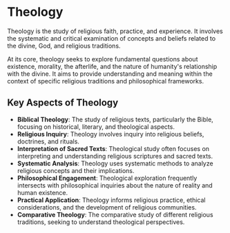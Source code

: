 # Theology

Theology is the study of religious faith, practice, and experience. It involves the systematic and critical examination of concepts and beliefs related to the divine, God, and religious traditions.

At its core, theology seeks to explore fundamental questions about existence, morality, the afterlife, and the nature of humanity's relationship with the divine. It aims to provide understanding and meaning within the context of specific religious traditions and philosophical frameworks.

## Key Aspects of Theology

- **Biblical Theology**: The study of religious texts, particularly the Bible, focusing on historical, literary, and theological aspects.
- **Religious Inquiry**: Theology involves inquiry into religious beliefs, doctrines, and rituals.
- **Interpretation of Sacred Texts**: Theological study often focuses on interpreting and understanding religious scriptures and sacred texts.
- **Systematic Analysis**: Theology uses systematic methods to analyze religious concepts and their implications.
- **Philosophical Engagement**: Theological exploration frequently intersects with philosophical inquiries about the nature of reality and human existence.
- **Practical Application**: Theology informs religious practice, ethical considerations, and the development of religious communities.
- **Comparative Theology**: The comparative study of different religious traditions, seeking to understand theological perspectives.
